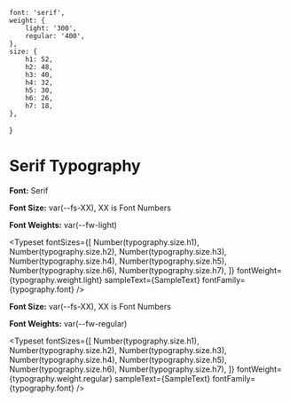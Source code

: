 
<Meta title="Foundations/v1/Typography-Serif" />

	font: 'serif',
	weight: {
		light: '300',
		regular: '400',
	},
	size: {
		h1: 52,
		h2: 48,
		h3: 40,
		h4: 32,
		h5: 30,
		h6: 26,
		h7: 18,
	},
}


# Serif Typography

**Font:** Serif

**Font Size:** var(--fs-XX), XX is Font Numbers

**Font Weights:** var(--fw-light)

<Typeset
	fontSizes={[
		Number(typography.size.h1),
		Number(typography.size.h2),
		Number(typography.size.h3),
		Number(typography.size.h4),
		Number(typography.size.h5),
		Number(typography.size.h6),
		Number(typography.size.h7),
	]}
	fontWeight={typography.weight.light}
	sampleText={SampleText}
	fontFamily={typography.font}
/>

**Font Size:** var(--fs-XX), XX is Font Numbers

**Font Weights:** var(--fw-regular)

<Typeset
	fontSizes={[
		Number(typography.size.h1),
		Number(typography.size.h2),
		Number(typography.size.h3),
		Number(typography.size.h4),
		Number(typography.size.h5),
		Number(typography.size.h6),
		Number(typography.size.h7),
	]}
	fontWeight={typography.weight.regular}
	sampleText={SampleText}
	fontFamily={typography.font}
/>
